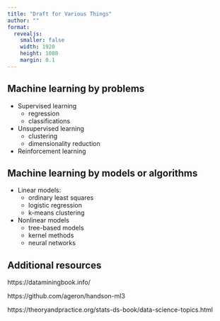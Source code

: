 ```yaml
---
title: "Draft for Various Things"
author: ""
format:
  revealjs:
    smaller: false
    width: 1920
    height: 1080
    margin: 0.1
---
```



## Machine learning by problems

- Supervised learning
  - regression
  - classifications

- Unsupervised learning
  - clustering
  - dimensionality reduction

- Reinforcement learning


## Machine learning by models or algorithms

- Linear models:
  - ordinary least squares
  - logistic regression
  - k-means clustering

- Nonlinear models
  - tree-based models
  - kernel methods
  - neural networks



## Additional resources

https://dataminingbook.info/

https://github.com/ageron/handson-ml3

https://theoryandpractice.org/stats-ds-book/data-science-topics.html

